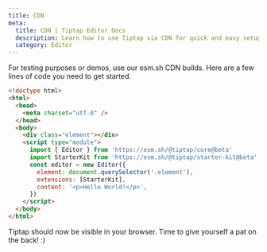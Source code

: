 ```yaml
---
title: CDN
meta:
  title: CDN | Tiptap Editor Docs
  description: Learn how to use Tiptap via CDN for quick and easy setup in demos or tests. Explore our quick start guide in the docs!
  category: Editor
---
```


For testing purposes or demos, use our esm.sh CDN builds. Here are a few lines of code you need to get started.

```html
<!doctype html>
<html>
  <head>
    <meta charset="utf-8" />
  </head>
  <body>
    <div class="element"></div>
    <script type="module">
      import { Editor } from 'https://esm.sh/@tiptap/core@beta'
      import StarterKit from 'https://esm.sh/@tiptap/starter-kit@beta'
      const editor = new Editor({
        element: document.querySelector('.element'),
        extensions: [StarterKit],
        content: '<p>Hello World!</p>',
      })
    </script>
  </body>
</html>
```

Tiptap should now be visible in your browser. Time to give yourself a pat on the back! :)
